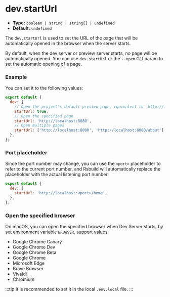 # dev.startUrl

- **Type:** `boolean | string | string[] | undefined`
- **Default:** `undefined`

The `dev.startUrl` is used to set the URL of the page that will be automatically opened in the browser when the server starts.

By default, when the dev server or preview server starts, no page will be automatically opened. You can use `dev.startUrl` or the `--open` CLI param to set the automatic opening of a page.

### Example

You can set it to the following values:

```js
export default {
  dev: {
    // Open the project's default preview page, equivalent to `http://localhost:<port>`
    startUrl: true,
    // Open the specified page
    startUrl: 'http://localhost:8080',
    // Open multiple pages
    startUrl: ['http://localhost:8080', 'http://localhost:8080/about'],
  },
};
```

### Port placeholder

Since the port number may change, you can use the `<port>` placeholder to refer to the current port number, and Rsbuild will automatically replace the placeholder with the actual listening port number.

```js
export default {
  dev: {
    startUrl: 'http://localhost:<port>/home',
  },
};
```

### Open the specified browser

On macOS, you can open the specified browser when Dev Server starts, by set environment variable `BROWSER`, support values:

- Google Chrome Canary
- Google Chrome Dev
- Google Chrome Beta
- Google Chrome
- Microsoft Edge
- Brave Browser
- Vivaldi
- Chromium

:::tip
It is recommended to set it in the local `.env.local` file.
:::
